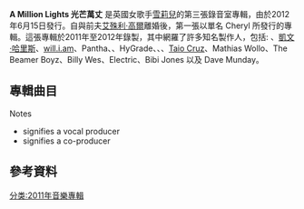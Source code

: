 {{Infobox album
| Name       = A Million Lights 光芒萬丈
| Type       = Studio
| Artist     = [[雪莉兒·柯爾|雪莉兒]]
| Cover      = :en:Cheryl Cole A Million Lights Album Cover.jpg
| Border     = yes
| Released   = {{start date|2012|06|15|df=y}}
| Recorded   = 2011–12
| Genre = {{flatlist|
*[[Dance-pop|Dance-pop]]
*[[Pop_music|pop]]<!-- do not add R&B and dubstep, the majority of the album is NOT R&B and dubsetp -->
}}
| Length     = 37:30
| Label      = {{link-en|Fascination Records|Fascination Records}}
| Producer   = {{link-en|Alex da Kid|Alex da Kid}}, [[Calvin_Harris|凱文·哈里斯]], [[will.i.am|will.i.am]], Jaylien Wesley, Pantha, {{lang|en|Agent X}}, HyGrade, {{link-en|Dada Life|Dada Life}}, Kid Gloves, {{link-en|Jim Beanz|Jim Beanz}}, [[Taio_Cruz|Taio Cruz]], Mathias Wollo, The Beamer Boyz, Billy Wes, Electric, Bibi Jones, Dave Munday
| Last album = ''{{link-en|微雨|Messy Little Raindrops}}''<br />(2010)
| This album = '''''光芒萬丈'''''<br />(2012)
| Next album = ''Only Human''<br/>(2014)
| Misc       = {{Singles
  | Name          = A Million Lights
  | Type          = Studio
  | Single 1      = {{link-en|呼喚我名|Call My Name (Cheryl Cole song)}}
  | Single 1 date = 2012年5月18日 <!-- FIRST RELEASE DATE ONLY -->
  | Single 2      = {{link-en|烈陽之下|Under the Sun (song)}}
  | Single 2 date = 2012年9月2日
<!-- STOP ... NO MORE SINGLES HAVE BEEN ANNOUNCED FROM THE ALBUM. THE CREATION AND RELEASE OF A VIDEO FOR GHETTO BABY DO NOT MAKE IT A SINGLE FROM THIS ALBUM -->
}}}}

'''A Million Lights 光芒萬丈''' 是英國女歌手[[Cheryl_Cole|雪莉兒]]的第三張錄音室專輯，由{{link-en|魅力唱片|Fascination Records}}於2012年6月15日發行。自與前夫[[艾殊利·高爾|艾殊利·高爾]]離婚後，第一張以單名 Cheryl 所發行的專輯。這張專輯於2011年至2012年錄製，其中網羅了許多知名製作人，包括: {{link-en|Alex da Kid|Alex da Kid}}、[[Calvin_Harris|凱文·哈里斯]]、[[will.i.am|will.i.am]]、Pantha、{{lang|en|Agent X}}、HyGrade、{{link-en|Dada Life|Dada Life}}、{{link-en|Jim Beanz|Jim Beanz}}、[[Taio_Cruz|Taio Cruz]]、Mathias Wollo、The Beamer Boyz、Billy Wes、Electric、Bibi Jones 以及 Dave Munday。

==專輯曲目==
{{Track listing
| extra_column    = Producer(s)
| total_length    = 37:30

| title1          = {{link-en|Under the Sun|Under the Sun (song)}}烈陽之下
| writer1         = {{flat list|
*{{link-en|Alex da Kid|Alex da Kid}}
*{{link-en|Mike Del Rio|Mike Del Rio}}
*Jayson DeZuzio
*{{link-en|Steven Battey|The Jackie Boyz}}
*{{link-en|Carlos Battey|The Jackie Boyz}}
*[[Cheryl_Cole|雪莉兒]]
}}
| extra1          = Alex da Kid
| length1         = 3:30

| title2          = {{link-en|Call My Name|Call My Name (Cheryl Cole song)}} 呼喚我名
| writer2         = [[Calvin_Harris|凱文·哈里斯]]
| extra2          = {{flat list|
*凱文·哈里斯
*{{link-en|Kuk Harrell|Kuk Harrell}}{{ref|a|[a]}}
}}
| length2         = 3:28

| title3          = Craziest Things 最瘋狂的事
| note3           = featuring [[will.i.am|will.i.am]]
| writer3         = {{flat list|
*[[will.i.am|William Adams]]
*雪莉兒
*{{link-en|Shahid Khan|Naughty Boy}}
*{{link-en|Andrea Martin|Andrea Martin (musician)}}
}}
| extra3          = {{flat list|
*will.i.am
*{{link-en|Naughty Boy|Naughty Boy}}{{ref|b|[b]}}
}}
| length3         = 3:13

| title4          = Girl in the Mirror 鏡中魔女
| writer4         = {{flat list|
*Aaron Cowan
*Jareth Rwamafa-Johnson
}}
| extra4          = Pantha
| length4         = 3:30

| title5          = A Million Lights 光芒萬丈
| writer5         = {{flat list|
*{{lang|en|Greg Bonnick}}
*{{lang|en|Leon Price}}
*{{lang|en|Peter Renshaw}}
*{{link-en|Tom Cane|Tom Cane}}
}}
| extra5          = {{flat list|
*{{lang|en|Agent X}}
*Brian Rawling{{ref|a|[a]}}
*Paul Meehan{{ref|a|[a]}}
}}
| length5         = 3:23

| title6          = {{link-en|Screw You|Screw You}} 去你的
| note6           = featuring {{link-en|無名32|Wretch 32}}
| writer6         = {{flat list|
*Megan Nicolle Thomaston
*Kingsley Brown
*Daniel Traynor
*{{link-en|Wretch 32|Wretch 32}}
}}
| extra6          = {{flat list|
*HyGrade
*{{link-en|Jim Beanz|Jim Beanz}}{{ref|a|[a]}}
}}
| length6         = 3:37

| title7          = Love Killer 愛情殺手
| writer7         = {{flat list|
*{{link-en|Dada Life|Dada Life}}
*{{link-en|Dada Life|Dada Life|Olle Corneer STIM}}
*Kasia Livingston
}}
| extra7          = {{flat list|
*{{link-en|Dada Life|Dada Life}}
*Rawling{{ref|a|[a]}}
*Meehan{{ref|a|[a]}}
}}
| length7         = 3:47

| title8          = {{link-en|Ghetto Baby|Ghetto Baby}} 浪子情人
| writer8         = {{flat list|
*[[Lana_Del_Rey|拉娜·德芮]]
*{{link-en|The Freelance Hellraiser|The Freelance Hellraiser}}
*{{link-en|Freeform Five|Freeform Five}}
}}
| extra8          = {{flat list|
*Kid Gloves
*Jim Beanz{{ref|a|[a]}}
}}
| length8         = 2:49

| title9          = Sexy Den a Mutha 比賤貨性感
| writer9         = {{flat list|
*James "Jim Beanz" Washington
*Thomaston
}}
| extra9          = Jim Beanz
| length9         = 3:40

| title10         = Mechanics of the Heart 心的維修員
| writer10        = {{flat list|
*[[Taio_Cruz|Taio Cruz]]
*Mathias Wollo
*{{link-en|Loick Essien|Loick Essien}}
}}
| extra10         = {{flat list|
*Cruz
*Wollo
}}
| length10        = 3:16

| title11         = All Is Fair 浮雲
| writer11        = {{flat list|
*Washington
*{{link-en|Candice Nelson|Candice Nelson}}
}}
| extra11         = Jim Beanz
| length11        = 3:25
}}
{{Track listing
| collapsed       = yes
| extra_column    = Producer(s)
| total_length    = 40:40
| headline        = 國際加值版 <ref>[http://www.sanity.com.au/products/2211829/A_Million_Lights Australian Edition]</ref><ref>[http://www.ibs.it/disco/0602537080922/cheryl/a-million-lights.html Italian Edition]</ref><ref>[http://www.elcorteingles.es/tienda/musica/browse/productDetailCultural.jsp?productId=A6640931&categoryId=999.405&navAction=jump&navCount=0&isProduct=true Spanish Edition]</ref>

| title12         = Last One Standing 最後贏家
| writer12        = {{flat list|
*Billy Wes
*Onique "Sparrow" Williams
}}
| extra12         = {{flat list|
*The Beamer Boyz
*Billy Wes
}}
| length12        = 3:10
}}
{{Track listing
| collapsed       = yes
| extra_column    = Producer(s)
| total_length    = 50:32
| headline        = 豪華版 (台灣版)

| title12         = Boys Lie 大說謊家
| writer12        = {{flat list|
*Washington
*Roy "Dyshon" Warren
*Koil Preample
}}
| extra12         = Jim Beanz
| length12        = 3:39

| title13         = One Thousand 一千
| writer13        = {{flat list|
*Edvard Forre Erfjord
*Henrik Barman Michelsen
*Robert Rosiji-Griffith
*L Marshall
}}
| extra13         = {{flat list|
*Electric
*Bibi Jones Beats
*L Marshall{{ref|a|[a]}}
}}
| length13        = 3:43

| title14         = Telescope 望遠鏡
| writer14        = {{flat list|
*Dave Munday
*Cara Salimando
}}
| extra14         = {{flat list|
*Dave Munday
*Rawling{{ref|a|[a]}}
*Meehan{{ref|a|[a]}}
}}
| length14        = 2:32

| title15         = Last One Standing 最後贏家
| writer15        = {{flat list|
*Billy Wes
*Williams
}}
| extra15         = {{flat list|
*The Beamer Boyz
*Billy Wes
}}
| length15        = 3:10
}}
{{Track listing
| collapsed       = yes
| extra_column    = Producer(s)
| total_length    = 29:28
| headline        = 超級限量雙CD

| title1         = Boys Lie 大說謊家
| writer1        = {{flat list|
*Washington
*Warren
*Preample
}}
| extra1         = Jim Beanz
| length1        = 3:39

| title2         = One Thousand 一千
| writer2        = {{flat list|
*Erfjord
*Michelsen
*Rosiji-Griffith
*L Marshall
}}
| extra2         = {{flat list|
*Electric
*Bibi Jones Beats
*L Marshall{{ref|a|[a]}}
}}
| length2        = 3:43

| title3         = Telescope 望遠鏡
| writer3        = {{flat list|
*Dave Munday
*Salimando
}}
| extra3        = {{flat list|
*Dave Munday
*Rawling{{ref|a|[a]}}
*Meehan{{ref|a|[a]}}
}}
| length3        = 2:32

| title4         = Last One Standing 最後贏家
| writer4 = {{flat list|
*Billy Wes
*Williams
}}
| extra4         = {{flat list|
*The Beamer Boyz
*Billy Wes
}}
| length4        = 3:10

| title5         = I Like It 我喜歡
| writer5        = {{flat list|
*Washington
*Nelson
*雪莉兒
}}
| extra5         = Jim Beanz
| length5        = 3:44

| title6         = Make You Go 放手
| writer6        = {{flat list|
*Cameron Roberson
*David Loeffler
*Jaylien Wesley
}}
| extra6         = Wesley
| length6        = 3:29

| title7         = Dum Dum 噹噹
| writer7        = {{flat list|
*Billy Wes
*Williams
}}
| extra7         = {{flat list|
*The Beamer Boyz
*Billy Wes
}}
| length7        = 3:19

| title8         = Teddy Bear 泰迪寶貝
| writer8        = {{flat list|
*Washington
*雪莉兒
}}
| extra8         = Jim Beanz
| length8        = 4:00
}}

;Notes
*<sup>{{note|a|a}}</sup> signifies a vocal producer
*<sup>{{note|b|b}}</sup> signifies a co-producer

== 參考資料 ==
{{reflist}}

[[分类:2011年音樂專輯|分类:2011年音樂專輯]]